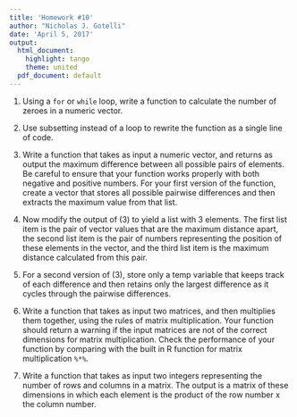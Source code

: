```yaml
---
title: 'Homework #10'
author: "Nicholas J. Gotelli"
date: 'April 5, 2017'
output:
  html_document:
    highlight: tango
    theme: united
  pdf_document: default
---
```


1. Using a `for` or `while` loop, write a function to calculate the number of zeroes in a numeric vector.

2. Use subsetting instead of a loop to rewrite the function as a single line of code.

3. Write a function that takes as input a numeric vector, and returns as output the maximum difference between all possible pairs of elements. Be careful to ensure that your function works properly with both negative and positive numbers. For your first version of the function, create a vector that stores all possible pairwise differences and then extracts the maximum value from that list.

4. Now modify the output of (3) to yield a list with 3 elements. The first list item is the pair of vector values that are the maximum distance apart, the second list item is the pair of numbers representing the position of these elements in the vector, and the third list item is the maximum distance calculated from this pair.

4. For a second version of (3), store only a temp variable that keeps track of each difference and then retains only the largest difference as it cycles through the pairwise differences.

5. Write a function that takes as input two matrices, and then multiplies them together, using the rules of matrix multiplication. Your function should return a warning if the input matrices are not of the correct dimensions for matrix multiplication. Check the performance of your function by comparing with the built in R function for matrix multiplication `%*%`.

6. Write a function that takes as input two integers representing the number of rows and columns in a matrix. The output is a matrix of these dimensions in which each element is the product of the row number x the column number.
